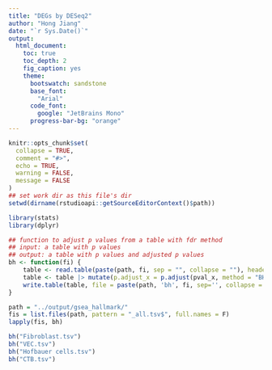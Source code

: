 ```yaml
---
title: "DEGs by DESeq2"
author: "Hong Jiang"
date: "`r Sys.Date()`"
output:
  html_document:
    toc: true
    toc_depth: 2
    fig_caption: yes
    theme:
      bootswatch: sandstone
      base_font:
        "Arial"
      code_font:
        google: "JetBrains Mono"
      progress-bar-bg: "orange"
---
```


```r
knitr::opts_chunk$set(
  collapse = TRUE,
  comment = "#>",
  echo = TRUE,
  warning = FALSE,
  message = FALSE
)
## set work dir as this file's dir
setwd(dirname(rstudioapi::getSourceEditorContext()$path))
```
```r
library(stats)
library(dplyr)
```
```r
## function to adjust p values from a table with fdr method
## input: a table with p values
## output: a table with p values and adjusted p values
bh <- function(fi) {
    table <- read.table(paste(path, fi, sep = "", collapse = ""), header = TRUE, sep = "\t", stringsAsFactors = FALSE)
    table <- table |> mutate(p.adjust_x = p.adjust(pval_x, method = "BH"), p.adjust_y = p.adjust(pval_y, method = "BH"))
    write.table(table, file = paste(path, 'bh', fi, sep='', collapse = ''), sep = "\t", quote = FALSE, row.names = FALSE)
}
```
```r
path = "../output/gsea_hallmark/"
fis = list.files(path, pattern = "_all.tsv$", full.names = F)
lapply(fis, bh)

bh("Fibroblast.tsv")
bh("VEC.tsv")
bh("Hofbauer cells.tsv")
bh("CTB.tsv")
```
```r
```